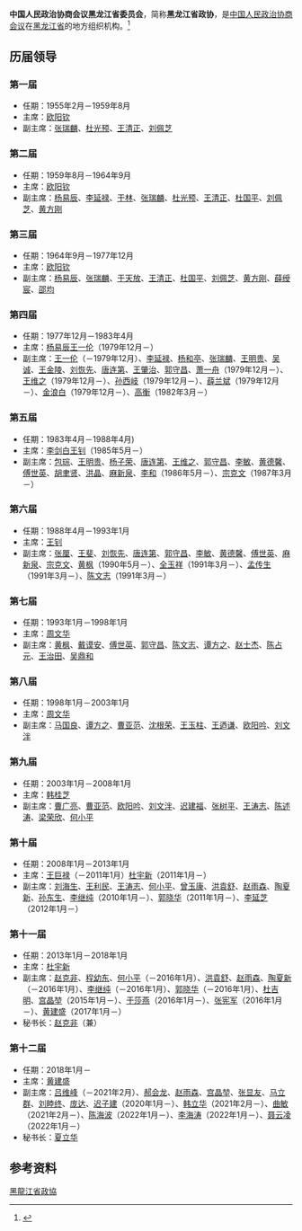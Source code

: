 {{Onesource|time=2020-09-04T09:15:54+00:00}}
'''中国人民政治协商会议黑龙江省委员会'''，简称'''黑龙江省政协'''，是[[中国人民政治协商会议|中国人民政治协商会议]]在[[黑龙江省|黑龙江省]]的地方组织机构。<ref>{{Cite book|title=中华人民共和国职官志|author=何虎生, 李耀东, 向常福主编|publisher=中国社会出版社|year=2003|isbn=9787800883934|location=北京|pages=}}</ref>

== 历届领导 ==
=== 第一届 ===
* 任期：1955年2月－1959年8月
* 主席：[[欧阳钦|欧阳钦]]
* 副主席：[[张瑞麟_(1911年)|张瑞麟]]、[[杜光预|杜光预]]、[[王清正|王清正]]、[[刘佩芝|刘佩芝]]

=== 第二届 ===
* 任期：1959年8月－1964年9月
* 主席：[[欧阳钦|欧阳钦]]
* 副主席：[[杨易辰|杨易辰]]、[[李延禄|李延禄]]、[[于林_(1915年)|于林]]、[[张瑞麟_(1911年)|张瑞麟]]、[[杜光预|杜光预]]、[[王清正|王清正]]、[[杜国平|杜国平]]、[[刘佩芝|刘佩芝]]、[[黄方刚|黄方刚]]

=== 第三届 ===
* 任期：1964年9月－1977年12月
* 主席：[[欧阳钦|欧阳钦]]
* 副主席：[[杨易辰|杨易辰]]、[[张瑞麟_(1911年)|张瑞麟]]、[[于天放|于天放]]、[[王清正|王清正]]、[[杜国平|杜国平]]、[[刘佩芝|刘佩芝]]、[[黄方刚|黄方刚]]、[[薛绶宸|薛绶宸]]、[[邵均|邵均]]

=== 第四届 ===
* 任期：1977年12月－1983年4月
* 主席：[[杨易辰|杨易辰]]{{to}}[[王一伦|王一伦]]（1979年12月－）
* 副主席：[[王一伦|王一伦]]（－1979年12月）、[[李延禄|李延禄]]、[[杨和亭|杨和亭]]、[[张瑞麟_(1911年)|张瑞麟]]、[[王明贵|王明贵]]、[[吴诚_(1907年)|吴诚]]、[[王金陵_(大豆育种专家)|王金陵]]、[[刘恢先|刘恢先]]、[[唐连第|唐连第]]、[[王肇治|王肇治]]、[[郭守昌|郭守昌]]、[[萧一舟|萧一舟]]（1979年12月－）、[[王维之|王维之]]（1979年12月－）、[[孙西岐|孙西岐]]（1979年12月－）、[[薛兰斌|薛兰斌]]（1979年12月－）、[[金浪白|金浪白]]（1979年12月－）、[[高衡|高衡]]（1982年3月－）

=== 第五届 ===
* 任期：1983年4月－1988年4月)
* 主席：[[李剑白|李剑白]]{{to}}[[王钊_(1923年)|王钊]]（1985年5月－）
* 副主席：[[包琮|包琮]]、[[王明贵|王明贵]]、[[杨子荣_(1918年)|杨子荣]]、[[唐连第|唐连第]]、[[王维之|王维之]]、[[郭守昌|郭守昌]]、[[李敏_(1924年)|李敏]]、[[黄德馨|黄德馨]]、[[傅世英|傅世英]]、[[胡聿贤|胡聿贤]]、[[洪晶|洪晶]]、[[麻新泉|麻新泉]]、[[李和_(1926年)|李和]]（1986年5月－）、[[宗克文|宗克文]]（1987年3月－）

=== 第六届 ===
* 任期：1988年4月－1993年1月
* 主席：[[王钊_(1923年)|王钊]]
* 副主席：[[张厘|张厘]]、[[王斐|王斐]]、[[刘恢先|刘恢先]]、[[唐连第|唐连第]]、[[郭守昌|郭守昌]]、[[李敏_(1924年)|李敏]]、[[黄德馨|黄德馨]]、[[傅世英|傅世英]]、[[麻新泉|麻新泉]]、[[宗克文|宗克文]]、[[黄枫_(1930年)|黄枫]]（1990年5月－）、[[全玉祥|全玉祥]]（1991年3月－）、[[孟传生|孟传生]]（1991年3月－）、[[陈文志|陈文志]]（1991年3月－）

=== 第七届 ===
* 任期：1993年1月－1998年1月
* 主席：[[周文华|周文华]]
* 副主席：[[黄枫_(1930年)|黄枫]]、[[戴谟安|戴谟安]]、[[傅世英|傅世英]]、[[郭守昌|郭守昌]]、[[陈文志|陈文志]]、[[谭方之|谭方之]]、[[赵士杰|赵士杰]]、[[陈占元_(1916年)|陈占元]]、[[王治田|王治田]]、[[吴鼎和|吴鼎和]]

=== 第八届 ===
* 任期：1998年1月－2003年1月
* 主席：[[周文华|周文华]]
* 副主席：[[马国良|马国良]]、[[谭方之|谭方之]]、[[曹亚范_(1943年)|曹亚范]]、[[沈根荣|沈根荣]]、[[王玉柱_(1935年)|王玉柱]]、[[王迺谦|王迺谦]]、[[欧阳吟|欧阳吟]]、[[刘文泮|刘文泮]]

=== 第九届 ===
* 任期：2003年1月－2008年1月
* 主席：[[韩桂芝|韩桂芝]]
* 副主席：[[曹广亮|曹广亮]]、[[曹亚范_(1943年)|曹亚范]]、[[欧阳吟|欧阳吟]]、[[刘文泮|刘文泮]]、[[迟建福|迟建福]]、[[张树平|张树平]]、[[王涛志|王涛志]]、[[陈述涛|陈述涛]]、[[梁荣欣|梁荣欣]]、[[何小平|何小平]]

=== 第十届 ===
* 任期：2008年1月－2013年1月
* 主席：[[王巨禄|王巨禄]]（－2011年1月）{{to}}[[杜宇新|杜宇新]]（2011年1月－）
* 副主席：[[刘海生_(1947年)|刘海生]]、[[王利民_(1949年)|王利民]]、[[王涛志|王涛志]]、[[何小平|何小平]]、[[曾玉康|曾玉康]]、[[洪袁舒|洪袁舒]]、[[赵雨森|赵雨森]]、[[陶夏新|陶夏新]]、[[孙东生|孙东生]]、[[李继纯|李继纯]]（2010年1月－）、[[郭晓华|郭晓华]]（2011年1月－）、[[李延芝|李延芝]]（2012年1月－）

=== 第十一届 ===
* 任期：2013年1月－2018年1月
* 主席：[[杜宇新|杜宇新]]
* 副主席：[[赵克非|赵克非]]、[[程幼东|程幼东]]、[[何小平|何小平]]（－2016年1月）、[[洪袁舒|洪袁舒]]、[[赵雨森|赵雨森]]、[[陶夏新|陶夏新]]（－2016年1月）、[[李继纯|李继纯]]（－2016年1月）、[[郭晓华|郭晓华]]（－2016年1月）、[[杜吉明|杜吉明]]、[[宫晶堃|宫晶堃]]（2015年1月－）、[[于莎燕|于莎燕]]（2016年1月－）、[[张宪军|张宪军]]（2016年1月－）、[[黄建盛|黄建盛]]（2017年1月－）
* 秘书长：[[赵克非|赵克非]]（兼）

=== 第十二届 ===
* 任期：2018年1月－
* 主席：[[黄建盛|黄建盛]]
* 副主席：[[吕维峰|吕维峰]]（－2021年2月）、[[郝会龙|郝会龙]]、[[赵雨森|赵雨森]]、[[宫晶堃|宫晶堃]]、[[张显友|张显友]]、[[马立群|马立群]]、[[刘睦终|刘睦终]]、[[庞达|庞达]]、[[迟子建|迟子建]]（2020年1月－）、[[韩立华|韩立华]]（2021年2月－）、[[曲敏|曲敏]]（2021年2月－）、[[陈海波_(1962年)|陈海波]]（2022年1月－）、[[李海涛_(1963年)|李海涛]]（2022年1月－）、[[聂云凌|聂云凌]]（2022年1月－）
* 秘书长：[[夏立华|夏立华]]

== 参考资料 ==
{{reflist}}

{{中国人民政治协商会议}}
{{中华人民共和国黑龙江省正职领导人|nocat}}
{{黑龙江省领导人}}

[[Category:黑龍江省政協|]]
